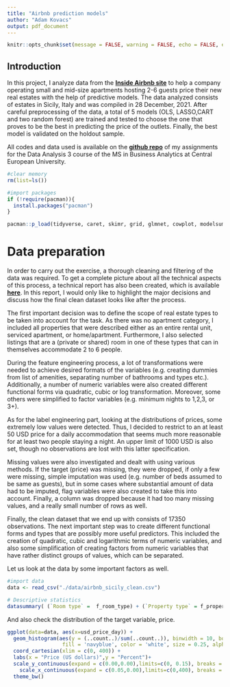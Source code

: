 ```yaml
---
title: "Airbnb prediction models"
author: "Adam Kovacs"
output: pdf_document
---
```


```r
knitr::opts_chunk$set(message = FALSE, warning = FALSE, echo = FALSE, eval = TRUE)
```

## Introduction

In this project, I analyze data from the [**Inside Airbnb site**](http://insideairbnb.com/get-the-data.html) to help a company operating small and mid-size apartments hosting 2-6 guests price their new real estates with the help of predictive models. The data analyzed consists of estates in Sicily, Italy and was compiled in 28 December, 2021. After careful preprocessing of the data, a total of 5 models (OLS, LASSO,CART and two random forest) are trained and tested to choose the one that proves to be the best in predicting the price of the outlets. Finally, the best model is validated on the holdout sample. 

All codes and data used is available on the [**github repo**](https://github.com/kovaad/DA3_assignments) of my assignments for the Data Analysis 3 course of the MS in Business Analytics at Central European University. 

```r
#clear memory
rm(list=ls())

#import packages
if (!require(pacman)){
  install.packages("pacman")
}

pacman::p_load(tidyverse, caret, skimr, grid, glmnet, cowplot, modelsummary, fixest, naniar, stringr)

```

# Data preparation

In order to carry out the exercise, a thorough cleaning and filtering of the data was required. To get a complete picture about all the technical aspects of this process, a technical report has also been created, which is available [**here**](https://github.com/kovaad/DA3_assignments). In this report, I would only like to highlight the major decisions and discuss how the final clean dataset looks like after the process. 

The first important decision was to define the scope of real estate types to be taken into account for the task. As there was no apartment category, I included all properties that were described either as an entire rental unit, serviced apartment, or home/apartment. Furthermore, I also selected listings that are a (private or shared) room in one of these types that can in themselves accommodate 2 to 6 people. 

During the feature engineering process, a lot of transformations were needed to achieve desired formats of the variables (e.g. creating dummies from list of amenities, separating number of bathrooms and types etc.). Additionally, a number of numeric variables were also created different functional forms via quadratic, cubic or log transformation. Moreover, some others were simplified to factor variables (e.g. minimum nights to 1,2,3, or 3+). 

As for the label engineering part, looking at the distributions of prices, some extremely low values were detected. Thus, I decided to restrict to an at least 50 USD price for a daily accommodation that seems much more reasonable for at least two people staying a night. An upper limit of 1000 USD is also set, though no observations are lost with this latter specification.  

Missing values were also investigated and dealt with using various methods. If the target (price) was missing, they were dropped, if only a few were missing, simple imputation was used (e.g. number of beds assumed to be same as guests), but in some cases where substantial amount of data had to be imputed, flag variables were also created to take this into account. Finally, a column was dropped because it had too many missing values, and a really small number of rows as well.

Finally, the clean dataset that we end up with consists of 17350 observations. The next important step was to create different functional forms and types that are possibly more useful predictors. This included the creation of quadratic, cubic and logarithmic terms of numeric variables, and also some simplification of creating factors from numeric variables that have rather distinct groups of values, which can be separated. 


Let us look at the data by some important factors as well. 
 

```r
#import data
data <- read_csv("./data/airbnb_sicily_clean.csv")

# Descriptive statistics
datasummary( (`Room type` =  f_room_type) + (`Property type` = f_property_type) + (`Bathroom type` = f_bathroom_type) ~ N + Percent() , data = data )

```

And also check the distribution of the target variable, price. 

```r
ggplot(data=data, aes(x=usd_price_day)) +
  geom_histogram(aes(y = (..count..)/sum(..count..)), binwidth = 10, boundary=0,
                  fill = 'navyblue', color = 'white', size = 0.25, alpha = 0.8,  show.legend=F,  na.rm=TRUE) +
  coord_cartesian(xlim = c(0, 400)) +
  labs(x = "Price (US dollars)",y = "Percent")+
  scale_y_continuous(expand = c(0.00,0.00),limits=c(0, 0.15), breaks = seq(0, 0.15, by = 0.03), labels = scales::percent_format(1)) +
    scale_x_continuous(expand = c(0.05,0.00),limits=c(0,400), breaks = seq(0,400, 50)) +
  theme_bw() 
```


